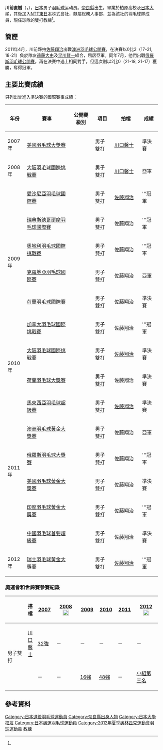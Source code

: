 {{noteTA|G1=Badminton}}
{{Infobox 羽球選手
| playername              = {{lang|ja|<small>かわまえ なおき</small><br/><big>川前 直樹</big>}}<br/><small>({{lang|en|Kawamae Naoki}})</small>
| image                   = 
| size                    = 
| caption                 = 
| birth_name              = 
| date_of_birth           = {{birth_date_and_age|1982|11|6}}<ref name="NTT">{{ja}}{{cite news|title=選手・スタッフ紹介|url=http://www.ntt-east.co.jp/symbol/badminton/contents/kawamae.html|newspaper=NTT東日本バドミントン部|accessdate=2012-04-23|archive-date=2021-01-29|archive-url=https://web.archive.org/web/20210129072823/https://www.ntt-east.co.jp/symbol/badminton/contents/kawamae.html|dead-url=no}}</ref>
| place_of_birth          = {{JPN}}[[奈良縣|奈良縣]]
| height                  = {{height|m=1.68}}<ref name="NTT"/>
| weight                  = {{weight|kg=62}}<ref name="NTT"/>
| event                   = 男子雙打
| country                 = {{JPN}}
| years_active            = 
| handedness              = 右手<ref name="NTT"/>
| coach                   = 
| highest_ranking         = 第9位（男雙-[[佐藤翔治|佐藤翔治]]）
| date_of_highest_ranking = 2012年3月22日<ref name="highest-ranking">{{en}}[http://bwfcontent.tournamentsoftware.com/ranking/player.aspx?id=3262&player=108230 BWF World Ranking - Ranking progress of Naoki KAWAMAE (51213)] {{Wayback|url=http://bwfcontent.tournamentsoftware.com/ranking/player.aspx?id=3262&player=108230 |date=20210106061447 }}</ref>
| current_ranking         = 現已退役
| date_of_current_ranking = 
| played                  = 14勝–14負（男單）<br />149勝–102負（男雙）<br />5勝–12負（混雙）
| titles                  = 
| bwf_profile             = A01C0F77-EDC5-4E39-A6F1-1813242D0632
| bwf_id                  = 51213
| updated                 = 2016年5月11日
}}
{{MedalTableTop}}
{{MedalSport | 男子[[羽毛球|羽毛球]]}}
{{MedalCountry | {{JPN}}}}
{{MedalCompetition | [[汤姆斯杯|汤姆斯杯]]}}
{{MedalBronze | [[2010年湯姆斯盃|2010年 吉隆坡]] | 男子團體 }}
{{MedalBronze | [[2012年湯姆斯盃|2012年 武漢]] | 男子團體 }}
{{MedalCompetition  | [[全日本綜合羽毛球錦標賽|全日本綜合羽毛球錦標賽]]}}
{{MedalCountry | {{flagicon|JPN}}東京都（NTT東日本）}}
{{MedalBronze| [[2009年全日本綜合羽毛球錦標賽|2009年 東京都]] | 男子雙打 }}
{{MedalBronze| [[2009年全日本綜合羽毛球錦標賽|2009年 東京都]] | 混合雙打 }}
{{MedalBronze| [[2010年全日本綜合羽毛球錦標賽|2010年 東京都]] | 男子雙打 }}
{{MedalBronze| [[2010年全日本綜合羽毛球錦標賽|2010年 東京都]] | 混合雙打 }}
{{MedalBronze| [[2011年全日本綜合羽毛球錦標賽|2011年 東京都]] | 男子雙打 }}
{{MedalBronze| [[2012年全日本綜合羽毛球錦標賽|2012年 東京都]] | 男子雙打 }}
{{MedalBottom}}
'''川前直樹'''（{{jpn|j=川前 直樹|kn=かわまえ なおき|rm=Kawamae Naoki}}，{{bd|1982年|11月6日}}），[[日本|日本]]男子[[羽毛球|羽毛球]]运动员。[[奈良縣|奈良縣]]出生，畢業於柏原高校及[[日本大学|日本大学]]，其後加入[[日本電信電話|NTT東日本]]株式會社，隸屬総務人事部，並為該社的羽毛球隊成員，現任球隊的雙打教練<ref name="NTT"/>。

== 簡歷 ==
2011年4月，川前夥拍[[佐藤翔治|佐藤翔治]]出戰[[澳洲羽毛球公開賽|澳洲羽毛球公開賽]]，在決賽以0比2（17–21, 18-21）負於隊友[[遠藤大由|遠藤大由]]及[[早川賢一|早川賢一]]組合，屈居亞軍。同年7月，他們出戰[[俄羅斯羽毛球公開賽|俄羅斯羽毛球公開賽]]，再在決賽中遇上相同對手，但這次則以2比0（21-18, 21-17）獲勝，奪得冠軍。

==主要比賽成績==
只列出曾進入準決賽的國際賽事成績：
{| class=wikitable style="text-align:center; font-size:small;" 
!width="50"|年份
!width="180"|賽事
!width="80"|公開賽級別
!width="60"|項目
!width="100"|拍檔
!width="50"|成績
|-
!rowspan="1"|2007年
|[[2007年美國羽毛球大獎賽|美國羽毛球大獎賽]]
|{{BWFGP}}
|男子雙打
|[[川口馨士|川口馨士]]
|bgcolor="#b8860b"|準決賽
|-
!rowspan="1"|2008年
|[[2008年大阪羽毛球國際挑戰賽|大阪羽毛球國際挑戰賽]]
|{{BWFIC}}
|男子雙打
|[[川口馨士|川口馨士]]
|bgcolor="silver"|亞軍
|-
!rowspan="6"|2009年
|[[2009年愛沙尼亞羽毛球國際賽|愛沙尼亞羽毛球國際賽]]
|{{BWFIS}}
|男子雙打
|[[佐藤翔治|佐藤翔治]]
|bgcolor="gold"|'''冠軍
|-
|[[2009年瑞典斯德哥爾摩羽毛球國際賽|瑞典斯德哥爾摩羽毛球國際賽]]
|{{BWFIC}}
|男子雙打
|佐藤翔治
|bgcolor="gold"|'''冠軍
|-
|[[2009年奧地利羽毛球國際挑戰賽|奧地利羽毛球國際挑戰賽]]
|{{BWFIC}}
|男子雙打
|佐藤翔治
|bgcolor="gold"|'''冠軍
|-
|[[2009年克羅地亞羽毛球國際賽|克羅地亞羽毛球國際賽]]
|{{BWFIS}}
|男子雙打
|佐藤翔治
|bgcolor="silver"|亞軍
|-
|[[2009年荷蘭羽毛球國際賽|荷蘭羽毛球國際賽]]
|{{BWFIC}}
|男子雙打
|佐藤翔治
|bgcolor="#b8860b"|準決賽
|-
|[[2009年加拿大羽毛球國際挑戰賽|加拿大羽毛球國際挑戰賽]]
|{{BWFIC}}
|男子雙打
|佐藤翔治
|bgcolor="gold"|'''冠軍
|-
!rowspan="2"|2010年
|[[2010年大阪羽毛球國際挑戰賽|大阪羽毛球國際挑戰賽]]
|{{BWFIC}}
|男子雙打
|[[佐藤翔治|佐藤翔治]]
|bgcolor="#b8860b"|準決賽
|-
|[[2010年荷蘭羽毛球大獎賽|荷蘭羽毛球大獎賽]]
|{{BWFGP}}
|男子雙打
|佐藤翔治
|bgcolor="#b8860b"|準決賽
|-
!rowspan="6"|2011年
|[[2011年馬來西亞羽毛球超級賽|馬來西亞羽毛球超級賽]]
|{{BWFSS}}
|男子雙打
|[[佐藤翔治|佐藤翔治]]
|bgcolor="#b8860b"|準決賽
|-
|[[2011年澳洲羽毛球黃金大獎賽|澳洲羽毛球黃金大獎賽]]
|{{BWFGPG}}
|男子雙打
|佐藤翔治
|bgcolor="silver"|亞軍
|-
|[[2011年俄羅斯羽毛球大獎賽|俄羅斯羽毛球大獎賽]]
|{{BWFGP}}
|男子雙打
|佐藤翔治
|bgcolor="gold"|'''冠軍
|-
|[[2011年美國羽毛球黃金大獎賽|美國羽毛球黃金大獎賽]]
|{{BWFGPG}}
|男子雙打
|佐藤翔治
|bgcolor="#b8860b"|準決賽
|-
|[[2011年印度羽毛球黃金大獎賽|印度羽毛球黃金大獎賽]]
|{{BWFGPG}}
|男子雙打
|佐藤翔治
|bgcolor="gold"|'''冠軍
|-
|[[2011年中國羽毛球首要超級賽|中國羽毛球首要超級賽]]
|{{BWFSSP}}
|男子雙打
|佐藤翔治
|bgcolor="#b8860b"|準決賽
|-
!rowspan="1"|2012年
|[[2012年瑞士羽毛球公開賽|瑞士羽毛球黃金大獎賽]]
|{{BWFGPG}}
|男子雙打
|[[佐藤翔治|佐藤翔治]]
|bgcolor="gold"|'''冠軍
|}
{{BWF賽事級別索引/2007}}

===奧運會和世錦賽參賽紀錄===
{| class=wikitable style="text-align:center; font-size:small;" 
!
!搭檔
!width="50"|[[2007年世界羽毛球錦標賽|2007]]
!width="80"|[[2008年夏季奧林匹克運動會羽毛球比賽|2008]] [[File:Olympic_rings_without_rims.svg|20px]]
!width="50"|[[2009年世界羽毛球錦標賽|2009]]
!width="50"|[[2010年世界羽毛球錦標賽|2010]]
!width="50"|[[2011年世界羽毛球錦標賽|2011]]
!width="80"|[[2012年夏季奧林匹克運動會羽毛球比賽|2012]] [[File:Olympic_rings_without_rims.svg|20px]]
|-
!rowspan="2" width="80"|男子雙打
|align="left"|[[川口馨士|川口馨士]]
|[[2007年世界羽毛球錦標賽男子雙打項目|32強]]
|－
|－
|－
|－
|－
|-
|align="left"|{{nowrap|[[佐藤翔治|佐藤翔治]]}}
|－
|－
|[[2009年世界羽毛球錦標賽男子雙打項目|16強]]
|[[2010年世界羽毛球錦標賽男子雙打項目|48強]]
|－
|[[2012年夏季奧林匹克運動會羽毛球男子雙打比賽|小組第三名]]
|}

== 參考資料 ==
{{Reflist}}

{{DEFAULTSORT:Kawamae Naoki}}
[[Category:日本退役羽毛球運動員|Category:日本退役羽毛球運動員]]
[[Category:奈良縣出身人物|Category:奈良縣出身人物]]
[[Category:日本大學校友|Category:日本大學校友]]
[[Category:日本奧運羽毛球運動員|Category:日本奧運羽毛球運動員]]
[[Category:2012年夏季奧林匹克運動會羽球運動員|Category:2012年夏季奧林匹克運動會羽球運動員]]
[[Category:NTT東日本羽毛球部選手|教練]]